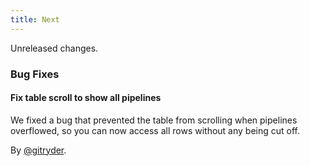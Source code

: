 ```yaml
---
title: Next
---
```


Unreleased changes.

### Bug Fixes

#### Fix table scroll to show all pipelines

We fixed a bug that prevented the table from scrolling when pipelines overflowed, so you can now access all rows without any being cut off.

By [@gitryder](https://github.com/gitryder).

